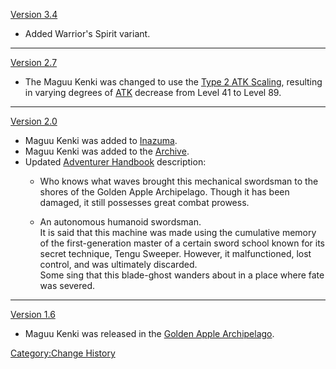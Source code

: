 [[Version 3.4]]
* Added Warrior's Spirit variant.
----
[[Version 2.7]]
* The Maguu Kenki was changed to use the [[Level Scaling/Enemy#ATK Level Scaling|Type 2 ATK Scaling]], resulting in varying degrees of [[ATK]] decrease from Level 41 to Level 89.
----
[[Version 2.0]]
* Maguu Kenki was added to [[Inazuma]].
* Maguu Kenki was added to the [[Archive]].
* Updated [[Adventurer Handbook]] description:
** {{Color|Old:}} Who knows what waves brought this mechanical swordsman to the shores of the Golden Apple Archipelago. Though it has been damaged, it still possesses great combat prowess.
** {{Color|New:}} An autonomous humanoid swordsman.<br />It is said that this machine was made using the cumulative memory of the first-generation master of a certain sword school known for its secret technique, Tengu Sweeper. However, it malfunctioned, lost control, and was ultimately discarded.<br />Some sing that this blade-ghost wanders about in a place where fate was severed.
----
[[Version 1.6]]
* Maguu Kenki was released in the [[Golden Apple Archipelago/1.6|Golden Apple Archipelago]].
<noinclude>[[Category:Change History]]</noinclude>